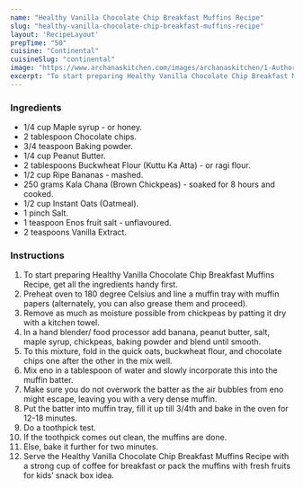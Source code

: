 ---
name: "Healthy Vanilla Chocolate Chip Breakfast Muffins Recipe"
slug: "healthy-vanilla-chocolate-chip-breakfast-muffins-recipe"
layout: 'RecipeLayout'
prepTime: "50"
cuisine: "Continental"
cuisineSlug: "continental"
image: "https://www.archanaskitchen.com/images/archanaskitchen/1-Author/Gauravi_Vinay/Healthy_Vanilla_chocolate_chip_breakfast_muffins.jpg"
excerpt: "To start preparing Healthy Vanilla Chocolate Chip Breakfast Muffins Recipe, get all the ingredients handy first"
---

### Ingredients

- 1/4 cup Maple syrup - or honey.
- 2 tablespoon Chocolate chips.
- 3/4 teaspoon Baking powder.
- 1/4 cup Peanut Butter.
- 2 tablespoons Buckwheat Flour (Kuttu Ka Atta) - or ragi flour.
- 1/2 cup Ripe Bananas - mashed.
- 250 grams Kala Chana (Brown Chickpeas) - soaked for 8 hours and cooked.
- 1/2 cup Instant Oats (Oatmeal).
- 1 pinch Salt.
- 1 teaspoon Enos fruit salt - unflavoured.
- 2 teaspoons Vanilla Extract.

### Instructions

1. To start preparing Healthy Vanilla Chocolate Chip Breakfast Muffins Recipe, get all the ingredients handy first.
1. Preheat oven to 180 degree Celsius and line a muffin tray with muffin papers (alternately, you can also grease them and proceed).
1. Remove as much as moisture possible from chickpeas by patting it dry with a kitchen towel.
1. In a hand blender/ food processor add banana, peanut butter, salt, maple syrup, chickpeas, baking powder and blend until smooth.
1. To this mixture, fold in the quick oats, buckwheat flour, and chocolate chips one after the other in the mix well.
1. Mix eno in a tablespoon of water and slowly incorporate this into the muffin batter.
1. Make sure you do not overwork the batter as the air bubbles from eno might escape, leaving you with a very dense muffin.
1. Put the batter into muffin tray, fill it up till 3/4th and bake in the oven for 12-18 minutes.
1. Do a toothpick test.
1. If the toothpick comes out clean, the muffins are done.
1. Else, bake it further for two minutes.
1. Serve the Healthy Vanilla Chocolate Chip Breakfast Muffins Recipe  with a strong cup of coffee for breakfast or pack the muffins with fresh fruits for kids’ snack box idea.

